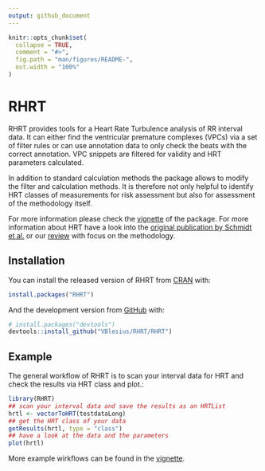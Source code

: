 ```yaml
---
output: github_document
---
```


<!-- README.md is generated from README.Rmd. Please edit that file -->

```r
knitr::opts_chunk$set(
  collapse = TRUE,
  comment = "#>",
  fig.path = "man/figures/README-",
  out.width = "100%"
)
```

# RHRT

RHRT provides tools for a Heart Rate Turbulence analysis of RR interval data. It can either find the ventricular premature complexes (VPCs) via a set of filter rules or can use annotation data to only check the beats with the correct annotation. VPC snippets are filtered for validity and HRT parameters calculated.

In addition to standard calculation methods the package allows to modify the filter and calculation methods. It is therefore not only helpful to identify HRT classes of measurements for risk assessment but also for assessment of the methodology itself.

For more information please check the [vignette](vignettes/rhrt-vignette.html) of the package.
For more information about HRT have a look into the [original publication by Schmidt et al.](https://doi.org/10.1016/S0140-6736(98)08428-1) or our [review](https://doi.org/10.1088/1361-6579/ab98b3) with focus on the methodology.

## Installation

You can install the released version of RHRT from [CRAN](https://CRAN.R-project.org) with:

``` r
install.packages("RHRT")
```

And the development version from [GitHub](https://github.com/) with:

``` r
# install.packages("devtools")
devtools::install_github("VBlesius/RHRT/RHRT")
```
## Example

The general workflow of RHRT is to scan your interval data for HRT and check the results via HRT class and plot.:

```r
library(RHRT)
## scan your interval data and save the results as an HRTList
hrtl <- vectorToHRT(testdataLong)
## get the HRT class of your data
getResults(hrtl, type = "class")
## have a look at the data and the parameters
plot(hrtl)
```

More example wirkflows can be found in the [vignette](vignettes/rhrt-vignette.html).